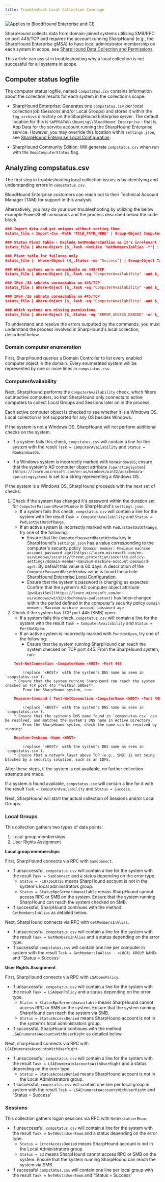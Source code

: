 ```yaml
---
title: Troubleshoot Local Collection Coverage
---
```


<img noZoom src="/assets/enterprise-AND-community-edition-pill-tag.svg" alt="Applies to BloodHound Enterprise and CE"/>

SharpHound collects data from domain-joined systems utilizing SMB/RPC on port 445/TCP and requires the account running SharpHound (e.g., the SharpHound Enterprise gMSA) to have local administrator membership on each system in scope, see [SharpHound Data Collection and Permissions](/collect-data/enterprise-collection/permissions).

This article can assist in troubleshooting why a local collection is not successful for all systems in scope.

## Computer status logfile
The computer status logfile, named `compstatus.csv` contains information about the collection results for each system in the collection's scope.

* SharpHound Enterprise: Generates one `compstatus.csv` per local collection job (Sessions and/or Local Groups) and stores it within the `log_archive` directory on the SharpHound Enterprise server. The default location for this is `%APPDATA%\\Roaming\\BloodHound Enterprise` - that is, App Data for the service account running the SharpHound Enterprise service. However, you may override this location within `settings.json`, see [SharpHound Enterprise Local Configuration](/install-data-collector/install-sharphound/local-configuration).


* SharpHound Community Edition: Will generate `compstatus.csv` when run with the `DumpComputerStatus` flag.

## Analyzing compstatus.csv

The first step in troubleshooting local collection issues is by identifying and understanding errors in `compstatus.csv`.

BloodHound Enterprise customers can reach out to their Technical Account Manager (TAM) for support in this analysis.

Alternatively, you may do your own troubleshooting by utilizing the below example PowerShell commands and the process described below the code block.
```json
### Import data and get uniques without sorting them
$stats_file = Import-Csv -Path 'FILE_PATH_HERE' | Group-Object ComputerName, Task, Status, IPAddress | ForEach-Object { $_.Group[0] }

### Status Pivot Table - Exclude GetMembersInAlias as it's irrelevant for troubleshooting
$stats_file | Where-Object {$_.Task -NotLike 'GetMembersInAlias -*'} | Group-Object Task, Status -NoElement | Format-Table -Autosize

### Pivot table for failures only
$stats_file |  Where-Object {$_.Status -ne "Success"} | Group-Object Task,Status -NoElement | Format-Table -Autosize

### Which systems were unreachable on 445/TCP
$stats_file | Where-Object {$_.Task -eq "ComputerAvailability" -and $_.Status -eq "PortNotOpen"}

### IPv4 /24 subnets unreachable on 445/TCP
$stats_file | Where-Object {$_.Task -eq "ComputerAvailability" -and $_.Status -eq "PortNotOpen" -and $_.IPAddress -match '^(?:[0-9]{1,3}\.){3}[0-9]{1,3}$'} | Group-Object {$_.IPAddress.Remove($_.IPAddress.LastIndexOf('.'))+'.0/24'} -NoElement | Sort-Object -property Count | Format-Table -Autosize

### IPv4 /16 subnets unreachable on 445/TCP
$stats_file | Where-Object {$_.Task -eq "ComputerAvailability" -and $_.Status -eq "PortNotOpen" -and $_.IPAddress -match '^(?:[0-9]{1,3}\.){3}[0-9]{1,3}$'} | Group-Object {($_.IPAddress.split(".")[0..1] -join ".") + ".0.0/16"} -NoElement | Sort-Object -property Count | Format-Table -Autosize

### Which systems are missing permissions
$stats_file | Where-Object {$_.Status -eq "ERROR_ACCESS_DENIED" -or $_.Status -eq "StatusAccessDenied"}
```
To understand and resolve the errors outputted by the commands, you must understand the process involved in SharpHound's local collection, described below.

### Domain computer enumeration

First, SharpHound queries a Domain Controller to list every enabled computer object in the domain. Every enumerated system will be represented by one or more lines in `compstatus.csv`.

### ComputerAvailability

Next, SharpHound performs the `ComputerAvailability` check, which filters out inactive computers, so that SharpHound only connects to active computers to collect Local Groups and Sessions later on in the process.

Each active computer object is checked to see whether it is a Windows OS. Local collection is not supported for any OS besides Windows.

If the system is not a Windows OS, SharpHound will not perform additional checks on the system.

* If a system fails this check, `compstatus.csv` will contain a line for the system with the result `Task = ComputerAvailability` and `Status = NonWindowsOS`.


* If a Windows system is incorrectly marked with `NonWindowsOS`; ensure that the system's AD computer object attribute `[operatingSystem](https://learn.microsoft.com/en-us/windows/win32/adschema/a-operatingsystem)` is set to a string representing a Windows OS.

If the system is a Windows OS, SharpHound proceeds with the next set of checks:

1.  Check if the system has changed it's password within the duration set for `ComputerPasswordResetWindow` in SharpHound's `settings.json`.
    * If a system fails this check, `compstatus.csv` will contain a line for the system with the result `Task = ComputerAvailability` and `Status = PwdLastSetOutOfRange`.
    * If an active system is incorrectly marked with `PwdLastSetOutOfRange`, try one of the following:
        * Ensure that the `ComputerPasswordResetWindow` key in SharpHound's `settings.json` has a value corresponding to the computer's security policy `[Domain member: Maximum machine account password age](https://learn.microsoft.com/en-us/windows/security/threat-protection/security-policy-settings/domain-member-maximum-machine-account-password-age)`. By default this value is 60 days. A description of the `ComputerPasswordResetWindow` value is found the article [SharpHound Enterprise Local Configuration](/install-data-collector/install-sharphound/local-configuration).
        * Ensure that the system's password is changing as expected: Confirm that the system's AD computer object attribute `[pwdLastSet](https://learn.microsoft.com/en-us/windows/win32/adschema/a-pwdlastset)` has been changed within the period defined in the computer's security policy `Domain member: Maximum machine account password age`
2.  Check if the system has TCP port 445 (SMB) open.
    * If a system fails this check, `compstatus.csv` will contain a line for the system with the result `Task = ComputerAvailability` and `Status = PortNotOpen`.
    * If an active system is incorrectly marked with `PortNotOpen`, try one of the following:
        * Ensure that the system running SharpHound can reach the system checked on TCP port 445.
            From the SharpHound system, run:
```json
    Test-NetConnection -ComputerName <HOST> -Port 445
```
            (replace `<HOST>` with the system's DNS name as seen in `compstatus.csv`).
        * Ensure that the system running SharpHound can reach the system checked on TCP port 445 **within 500ms**.
            From the SharpHound system, run:
```json
    Measure-Command { Test-NetConnection -ComputerName <HOST> -Port 445 }
```
            (replace `<HOST>` with the system's DNS name as seen in `compstatus.csv`).
        * Ensure that the system's DNS name found in `compstatus.csv` can be resolved, and matches the system's DNS name in Active Directory.
            From the SharpHound system, check the name can be resolved by running:
```json
    Resolve-DnsName -Name <HOST>
```
            (replace `<HOST>` with the system's DNS name as seen in `compstatus.csv`).
        * Ensure that a network layer above TCP (e.g., SMB) is not being blocked by a security solution, such as an IDPS.

After these steps, if the system is not available, no further collection attempts are made.

If a system _is_ found available, `compstatus.csv` will contain a line for it with the result `Task = ComputerAvailability` and `Status = Success`.

Next, SharpHound will start the actual collection of Sessions and/or Local Groups.

### Local Groups

This collection gathers two types of data points:

1.  Local group memberships
2.  User Rights Assignment

**Local group memberships**

First, SharpHound connects via RPC with `SamConnect`.

* If unsuccessful, `compstatus.csv` will contain a line for the system with the result `Task = SamConnect` and a status depending on the error type.
    * `Status = -1073610725` means SharpHound account is not in the system's local administrators group.
    * `Status = StatusRpcServerUnavailable` means SharpHound cannot access RPC or SMB on the system. Ensure that the system running SharpHound can reach the system checked on SMB.
* If successful, SharpHound continues with the method `GetMembersInAlias` as detailed below.

Next, SharpHound connects via RPC with `GetMembersInAlias`.

* If unsuccessful, `compstatus.csv` will contain a line for the system with the result `Task = GetMembersInAlias` and a status depending on the error type.
* If successful `compstatus.csv` will contain one line per computer in system with the result `Task = GetMembersInAlias - <LOCAL GROUP NAME>` and "Status = Success'

**User Rights Assignment**

First, SharpHound connects via RPC with `LSAOpenPolicy`.

* If unsuccessful, `compstatus.csv` will contain a line for the system with the result `Task = LSAOpenPolicy` and a status depending on the error type.
    * `Status = StatusRpcServerUnavailable` means SharpHound cannot access RPC or SMB on the system. Ensure that the system running SharpHound can reach the system via SMB.
    * `Status = StatusAccessDenied` means SharpHound account is not in the system's local administrators group.
* If successful, SharpHound continues with the method `LSAEnumerateAccountsWithUserRight` as detailed below.

Next, sharpHound connects via RPC with `LSAEnumerateAccountsWithUserRight`.

* If unsuccessful, `compstatus.csv` will contain a line for the system with the result `Task = LSAEnumerateAccountsWithUserRight` and a status depending on the error type.
    * `Status = StatusAccessDenied` means SharpHound account is not in the Local Administrators group.
* If successful, `compstatus.csv` will contain one line per local group in system with the result `Task = LSAEnumerateAccountsWithUserRight` and "Status = Success'

### Sessions

This collection gathers logon sessions via RPC with `NetWkstaUserEnum`.

* If unsuccessful, `compstatus.csv` will contain a line for the system with the result `Task = NetWkstaUserEnum` and a status depending on the error type.
    * `Status = ErrorAccessDenied` means SharpHound account is not in the Local Administrators group.
    * `Status = 53` means SharpHound cannot access RPC or SMB on the system. Ensure that the system running SharpHound can reach the system via SMB.
* If successful `compstatus.csv` will contain one line per local group with the result `Task = NetWkstaUserEnum` and "Status = Success'

